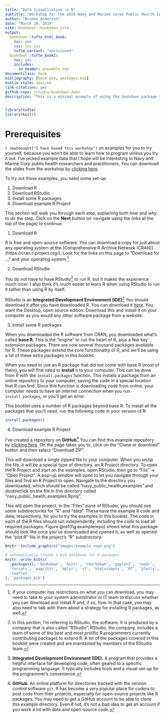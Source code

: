 ```yaml
--- 
title: "Data Visualization in R"
subtitle: "Workshop for the 2019 Navy and Marine Corps Public Health Conference"
author: "Brooke Anderson"
date: "March 28, 2019"
site: bookdown::bookdown_site
output:
  bookdown::tufte_html_book:
    toc: yes
    css: toc.css
    tufte_variant: "envisioned"
  bookdown::tufte_book2:
    toc: yes
    includes:
      in_header: preamble.tex
documentclass: book
bibliography: [book.bib, packages.bib]
biblio-style: apalike
link-citations: yes
github-repo: rstudio/bookdown-demo
description: "This is a minimal example of using the bookdown package to write a book. The output format for this example is bookdown::gitbook."
---
```


```r
library(tufte)
library(knitr)
```

# Prerequisites

`r newthought("I have based this workshop")` on examples for you to try yourself, 
because you 
won't be able to learn how to program unless you try it out. I've picked 
example data that I hope will be interesting to Navy and Marine Corp public
health researchers and practitioners. You can download the slides from the
workshop by [clicking here](https://github.com/geanders/navy_public_health/raw/master/_workshop_slides/workshop_slides.pdf).

To try out these examples, you need some set-up: 

1. Download R
2. Download RStudio
3. Install some R packages
4. Download example R Project

This section will walk you through each step, explaining both *how* and 
*why* to do the step. Click on the **Next** button (or navigate using the
links at the top of the page) to continue.

1. Download R 

R is free and open-source software. You can download a copy for just about any 
operating system at the ]Comprehensive R Archive Network (CRAN)] (https://cran.r-project.org/).
Look for the links on this page to "Download for ..." and your operating system.^[
If your computer has restrictions on what you can download, you may need to take to your
system administrator or IT team to discuss whether you can download and install R and, if 
so, how. In that case, you may also need to talk with them about a strategy for installing
R packages, as well.] 

2. Download RStudio

You do not have to have RStudio^[In this section, I'm referring to RStudio, the software. It is 
produced by a company that is also called "RStudio". RStudio, the company, includes a team of some
of the best and most prolific R programmers currently contributing packages to extend R. A lot of 
the packages covered in this booklet were created and are maintained by members of the RStudio team.]
to run R, but it makes the experience much nicer. I also 
think it's much easier to learn R when using RStudio to run it rather than using R by itself. 

RStudio is an **Integrated Development Environment (IDE)**^[**Integrated Development 
Environment (IDE).** A program that provides a helpful interface for developing code, often 
geared to a specific programming language. It typically includes tools and a visual 
set-up for the programmer's convenience.] 
You should download it after you have downloaded R. You can download it
[here](https://www.rstudio.com/products/rstudio/#Desktop). You want the Desktop, open source 
edition. Download this and install it on your computer as you would any other software package
from a website. 

3. Install some R packages

When you downloaded the R software from CRAN, you downloaded what's called **base R**. This 
is the "engine" to run the heart of R, plus a few key extension packages. There are now
several thousand packages available for R. These packages extend the core functionality of 
R, and we'll be using a lot of these extra packages in this booklet. 

When you need to use an R package that did not come with base R (most of them), you will first
need to **install** it to your computer. This can be done from R with the `install.packages` 
function. This installs a package from an online repository to your computer, saving the code
in a special location that R can find. Since this function is downloading code from online, 
your computer needs to have an internet connection when you run `install.packages`, or you'll
get an error. 

This booklet uses a number of R packages beyond base R. To install all the packages that you'll
need, run the following code in your version of R: 

```r
install.packages()
```

4. Download example R Project

I've created a repository on **GitHub**^[**GitHub.** An online platform for directories tracked with 
the version control software `git`. It has become a very popular place for coders to post code 
from their projects, especially for open-source projects like R packages. You may need to get 
a GitHub account to be able to clone this example directory. Even if not, it's not a bad idea to
get an account if you work a lot with data and open-source code.] You can find this example
repository by [clicking here](https://github.com/geanders/navy_public_health_examples). On the
page takes you to, click on the "Clone or download" button and then select "Download ZIP". 

This will download a single zipped file to your computer. When you unzip the file, it will be a
special type of directory, an R Project directory. To open the R Project and start on the 
examples, open RStudio, then go to "File" -> "Open Project". A pop-up window will open to let you 
navigate through your files and find an R Project to open. Navigate to the directory you 
downloaded, which should be called "navy_public_health_examples" and doubleclick on the file 
in this directory called "navy_public_health_examples.Rproj". 

This will open the project. In the "Files" pane of RStudio, you should see some subdirectories for
"R" and "data". These have the example R code and data, respectively, for you to try the examples
in this booklet. The code in each of the R files should run independently, including the code to 
load all required packages. Figure \@ref(fig:examplerepo) shows what this package should 
look like once you've downloaded and opened it, as well as opened the "plot.R" file in the 
project's "R" subdirectory.

```r
knitr::include_graphics("images/example_repo.png")
```



```r
# automatically create a bib database for R packages
knitr::write_bib(c(
  .packages(), 'bookdown', 'knitr', 'rmarkdown', 'ggplot2', 'readr',
  'forcats', 'magrittr', 'dplyr', 'sf', 'htmlwidgets', 'DT', 'plotly', 
  'leaflet'
), 'packages.bib')
```

